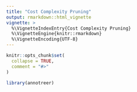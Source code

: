 ```yaml
---
title: "Cost Complexity Pruning"
output: rmarkdown::html_vignette
vignette: >
  %\VignetteIndexEntry{Cost Complexity Pruning}
  %\VignetteEngine{knitr::rmarkdown}
  %\VignetteEncoding{UTF-8}
---
```


```r
knitr::opts_chunk$set(
  collapse = TRUE,
  comment = "#>"
)
```

```r
library(annotreer)
```
